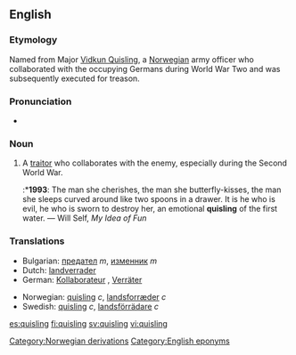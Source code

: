 ==English==

===Etymology===
Named from Major [[w:Vidkun Quisling|Vidkun Quisling]], a [[Norwegian]] army officer who collaborated with the occupying Germans during World War Two and was subsequently executed for treason.

===Pronunciation===
* {{IPA|/ˈkwɪzlɪŋ/}}

===Noun===
{{en-noun}}

# A [[traitor]] who collaborates with the enemy, especially during the Second World War.
#:*'''1993''': The man she cherishes, the man she butterfly-kisses, the man she sleeps curved around like two spoons in a drawer.  It is he who is evil, he who is sworn to destroy her, an emotional '''quisling''' of the first water. — Will Self, ''My Idea of Fun''

===Translations===
{{top}}
*Bulgarian: [[предател]] ''m'', [[изменник]] ''m''
*Dutch: [[landverrader]]
*German: [[Kollaborateur]] {{m}}, [[Verräter]] {{m}}
{{mid}}
*Norwegian: [[#Norwegian|quisling]] ''c'', [[landsforræder]] ''c''
*Swedish: [[#Swedish|quisling]] ''c'', [[landsförrädare]] ''c''
{{bottom}}

[[Category:Norwegian derivations]]
[[Category:English eponyms]]

[[es:quisling]]
[[fi:quisling]]
[[sv:quisling]]
[[vi:quisling]]